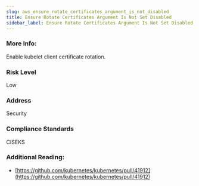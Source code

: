 ```yaml
---
slug: aws_ensure_rotate_certificates_argument_is_not_disabled
title: Ensure Rotate Certificates Argument Is Not Set Disabled
sidebar_label: Ensure Rotate Certificates Argument Is Not Set Disabled
---
```


### More Info:

Enable kubelet client certificate rotation.

### Risk Level

Low

### Address

Security

### Compliance Standards

CISEKS


### Additional Reading:

- [https://github.com/kubernetes/kubernetes/pull/41912](https://github.com/kubernetes/kubernetes/pull/41912) 

